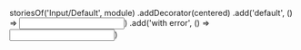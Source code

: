 

storiesOf('Input/Default', module)
.addDecorator(centered)
.add('default', () => <Input />)
.add('with error', () => <Input hasError />)
